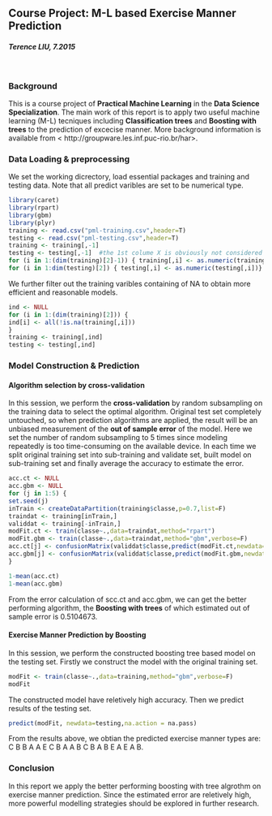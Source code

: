 ## **Course Project: M-L based Exercise Manner Prediction**
#### *Terence LIU, 7.2015*

<br/>

### **Background**

This is a course project of **Practical Machine Learning** in the **Data Science Specialization**. The main work of this report is to apply two useful machine learning (M-L) tecniques including **Classification trees** and **Boosting with trees** to the prediction of excecise manner. More background information is available from < http://groupware.les.inf.puc-rio.br/har>.

### **Data Loading & preprocessing**

We set the working dicrectory, load essential packages and training and testing data. Note that all predict varibles are set to be numerical type.

```r
library(caret)
library(rpart)
library(gbm)
library(plyr)
training <- read.csv("pml-training.csv",header=T)
testing <- read.csv("pml-testing.csv",header=T)
training <- training[,-1]
testing <- testing[,-1]  #the 1st colume X is obviously not considered as predictor.
for (i in 1:(dim(training)[2]-1)) { training[,i] <- as.numeric(training[,i])}
for (i in 1:dim(testing)[2]) { testing[,i] <- as.numeric(testing[,i])}
```

We further filter out the training varibles containing of NA to obtain more efficient and reasonable models.

```r
ind <- NULL
for (i in 1:(dim(training)[2])) {
ind[i] <- all(!is.na(training[,i]))
}
training <- training[,ind]
testing <- testing[,ind]
```


### **Model Construction & Prediction**

#### Algorithm selection by cross-validation

In this session, we perform the **cross-validation** by random subsampling on the training data to select the optimal algorithm. Original test set completely untouched, so when prediction algorithms are applied, the result will be an unbiased measurement of the **out of sample error** of the model. Here we set the number of random subsampling to 5 times since modeling repeatedly is too time-consuming on the available device. In each time we split original training set into sub-training and validate set, built model on sub-training set and finally average the accuracy to estimate the error.

```r
acc.ct <- NULL
acc.gbm <- NULL
for (j in 1:5) {
set.seed(j)
inTrain <- createDataPartition(training$classe,p=0.7,list=F)
traindat <- training[inTrain,]
validdat <- training[-inTrain,]
modFit.ct <- train(classe~.,data=traindat,method="rpart")
modFit.gbm <- train(classe~.,data=traindat,method="gbm",verbose=F)
acc.ct[j] <- confusionMatrix(validdat$classe,predict(modFit.ct,newdata=validdat,na.action = na.pass))$overall[1]
acc.gbm[j] <- confusionMatrix(validdat$classe,predict(modFit.gbm,newdata=validdat,na.action = na.pass))$overall[1]
}

1-mean(acc.ct)
1-mean(acc.gbm)
```

From the error calculation of scc.ct and acc.gbm, we can get the better performing algorithm, the **Boosting with trees** of which estimated out of sample error is 0.5104673.  

#### Exercise Manner Prediction by Boosting

In this session, we perform the constructed boosting tree based model on the testing set. Firstly we construct the model with the original training set.

```r
modFit <- train(classe~.,data=training,method="gbm",verbose=F)
modFit
```

The constructed model have reletively high accuracy. Then we predict results of the testing set.

```r
predict(modFit, newdata=testing,na.action = na.pass)
```

From the results above, we obtian the predicted exercise manner types are: C B B A A E C B A A B C B A B E A E A B. 

### **Conclusion**

In this report we apply the better performing boosting with tree algrothm on exercise manner prediction. Since the estimated error are reletively high, more powerful modelling strategies should be explored in further research.



